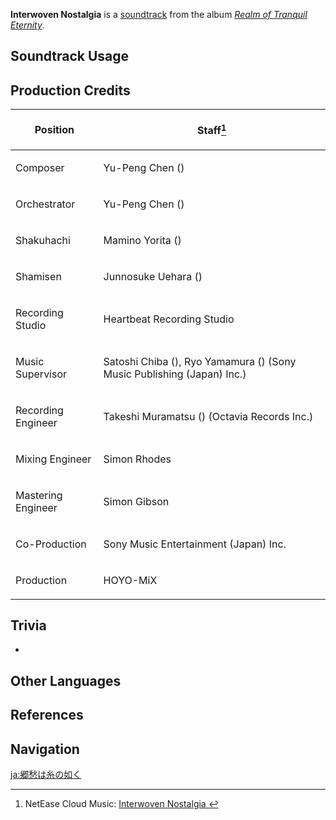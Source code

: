 {{Soundtrack Infobox
|image          = Realm of Tranquil Eternity.png
|album          = Realm of Tranquil Eternity
|disc           = 1
|number         = 23
|featured       =
|featured2      =
|featured3      =
|featured_disc  =
|featured_disc2 =
|featured_disc3 =
|youtube_id     = 6kOTb0TqgNI
|spotify_id     = 4EJ8u6FBT6o5ga7MFUmn2k
|previous       = Dream of Homeland
|next           = Preparation of Matsuri
}}
'''Interwoven Nostalgia''' is a [[soundtrack]] from the album ''[[Realm of Tranquil Eternity]]''.

==Soundtrack Usage==
{{Soundtrack Usage
|quest    = 
|location = Ritou//night
|domain   = 
}}

==Production Credits==
{| class="wikitable"
! Position
! Staff<ref>NetEase Cloud Music: [https://music.163.com/#/song?id=1879108670 Interwoven Nostalgia {{zh|乡愁如丝}}]</ref>
|-
! Composer
| Yu-Peng Chen ({{zh|陈致逸}})
|-
! Orchestrator
| Yu-Peng Chen ({{zh|陈致逸}})
|-
! Shakuhachi
| Mamino Yorita ({{ja|寄田 真見乃}})
|-
! Shamisen
| Junnosuke Uehara ({{ja|上原 潤之助}})
|-
! Recording Studio
| Heartbeat Recording Studio
|-
! Music Supervisor
| Satoshi Chiba ({{ja|千葉 智史}}), Ryo Yamamura ({{ja|山村 涼}}) (Sony Music Publishing (Japan) Inc.)
|-
! Recording Engineer
| Takeshi Muramatsu ({{ja|村松 健}}) (Octavia Records Inc.)
|-
! Mixing Engineer
| Simon Rhodes
|-
! Mastering Engineer
| Simon Gibson
|-
! Co-Production
| Sony Music Entertainment (Japan) Inc.
|-
! Production
| HOYO-MiX
|}

==Trivia==
* {{Transclude|Separated Dream|ShogunTheme|section=1}}

==Other Languages==
{{Other Languages
|en      = Interwoven Nostalgia
|zhs     = 乡愁如丝
|zhs_rm  = Xiāngchóu Rú Sī
|zht     = 鄉愁如絲
|zht_rm  = Xiāngchóu Rú Sī
|zh_tl   = 
|ja      = 郷愁は糸の如く
|ja_rm   = Kyoushuu wa Ito no Gotoku
|ja_tl   = Thread-Like Nostalgia
}}
{{Clr}}

==References==
{{Reflist}}

==Navigation==
{{Soundtrack Navbox|Realm of Tranquil Eternity}}

[[ja:郷愁は糸の如く]]
